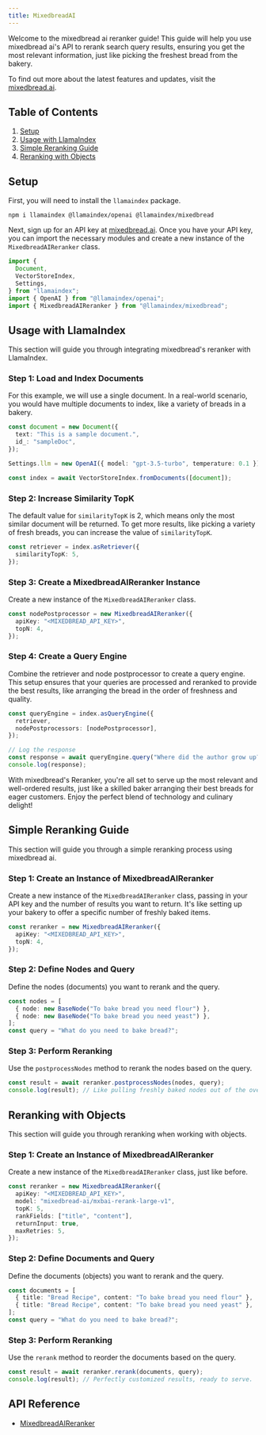 ```yaml
---
title: MixedbreadAI
---
```


Welcome to the mixedbread ai reranker guide! This guide will help you use mixedbread ai's API to rerank search query results, ensuring you get the most relevant information, just like picking the freshest bread from the bakery.

To find out more about the latest features and updates, visit the [mixedbread.ai](https://mixedbread.ai/).

## Table of Contents

1. [Setup](#setup)
2. [Usage with LlamaIndex](#usage-with-llamaindex)
3. [Simple Reranking Guide](#simple-reranking-guide)
4. [Reranking with Objects](#reranking-with-objects)

## Setup

First, you will need to install the `llamaindex` package.

```package-install
npm i llamaindex @llamaindex/openai @llamaindex/mixedbread
```

Next, sign up for an API key at [mixedbread.ai](https://mixedbread.ai/). Once you have your API key, you can import the necessary modules and create a new instance of the `MixedbreadAIReranker` class.

```ts
import {
  Document,
  VectorStoreIndex,
  Settings,
} from "llamaindex";
import { OpenAI } from "@llamaindex/openai";
import { MixedbreadAIReranker } from "@llamaindex/mixedbread";
```

## Usage with LlamaIndex

This section will guide you through integrating mixedbread's reranker with LlamaIndex.

### Step 1: Load and Index Documents

For this example, we will use a single document. In a real-world scenario, you would have multiple documents to index, like a variety of breads in a bakery.

```ts
const document = new Document({
  text: "This is a sample document.",
  id_: "sampleDoc",
});

Settings.llm = new OpenAI({ model: "gpt-3.5-turbo", temperature: 0.1 });

const index = await VectorStoreIndex.fromDocuments([document]);
```

### Step 2: Increase Similarity TopK

The default value for `similarityTopK` is 2, which means only the most similar document will be returned. To get more results, like picking a variety of fresh breads, you can increase the value of `similarityTopK`.

```ts
const retriever = index.asRetriever({
  similarityTopK: 5,
});
```

### Step 3: Create a MixedbreadAIReranker Instance

Create a new instance of the `MixedbreadAIReranker` class.

```ts
const nodePostprocessor = new MixedbreadAIReranker({
  apiKey: "<MIXEDBREAD_API_KEY>",
  topN: 4,
});
```

### Step 4: Create a Query Engine

Combine the retriever and node postprocessor to create a query engine. This setup ensures that your queries are processed and reranked to provide the best results, like arranging the bread in the order of freshness and quality.

```ts
const queryEngine = index.asQueryEngine({
  retriever,
  nodePostprocessors: [nodePostprocessor],
});

// Log the response
const response = await queryEngine.query("Where did the author grow up?");
console.log(response);
```

With mixedbread's Reranker, you're all set to serve up the most relevant and well-ordered results, just like a skilled baker arranging their best breads for eager customers. Enjoy the perfect blend of technology and culinary delight!

## Simple Reranking Guide

This section will guide you through a simple reranking process using mixedbread ai.

### Step 1: Create an Instance of MixedbreadAIReranker

Create a new instance of the `MixedbreadAIReranker` class, passing in your API key and the number of results you want to return. It's like setting up your bakery to offer a specific number of freshly baked items.

```ts
const reranker = new MixedbreadAIReranker({
  apiKey: "<MIXEDBREAD_API_KEY>",
  topN: 4,
});
```

### Step 2: Define Nodes and Query

Define the nodes (documents) you want to rerank and the query.

```ts
const nodes = [
  { node: new BaseNode("To bake bread you need flour") },
  { node: new BaseNode("To bake bread you need yeast") },
];
const query = "What do you need to bake bread?";
```

### Step 3: Perform Reranking

Use the `postprocessNodes` method to rerank the nodes based on the query.

```ts
const result = await reranker.postprocessNodes(nodes, query);
console.log(result); // Like pulling freshly baked nodes out of the oven.
```

## Reranking with Objects

This section will guide you through reranking when working with objects.

### Step 1: Create an Instance of MixedbreadAIReranker

Create a new instance of the `MixedbreadAIReranker` class, just like before.

```ts
const reranker = new MixedbreadAIReranker({
  apiKey: "<MIXEDBREAD_API_KEY>",
  model: "mixedbread-ai/mxbai-rerank-large-v1",
  topK: 5,
  rankFields: ["title", "content"],
  returnInput: true,
  maxRetries: 5,
});
```

### Step 2: Define Documents and Query

Define the documents (objects) you want to rerank and the query.

```ts
const documents = [
  { title: "Bread Recipe", content: "To bake bread you need flour" },
  { title: "Bread Recipe", content: "To bake bread you need yeast" },
];
const query = "What do you need to bake bread?";
```

### Step 3: Perform Reranking

Use the `rerank` method to reorder the documents based on the query.

```ts
const result = await reranker.rerank(documents, query);
console.log(result); // Perfectly customized results, ready to serve.
```

## API Reference

- [MixedbreadAIReranker](/docs/api/classes/MixedbreadAIReranker)
